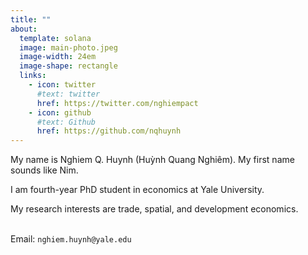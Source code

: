 ```yaml
---
title: ""
about: 
  template: solana
  image: main-photo.jpeg
  image-width: 24em 
  image-shape: rectangle
  links:
    - icon: twitter
      #text: twitter
      href: https://twitter.com/nghiempact
    - icon: github
      #text: Github
      href: https://github.com/nqhuynh
---
```


My name is Nghiem Q. Huynh (Huỳnh Quang Nghiêm). My first name sounds like Nim.

I am fourth-year PhD student in economics at Yale University.

My research interests are trade, spatial, and development economics.

\
Email: `nghiem.huynh@yale.edu`
